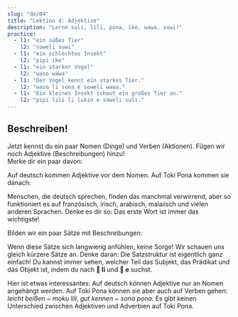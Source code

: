 ```yaml
---
slug: "de/04"
title: "Lektion 4: Adjektive"
description: "Lerne suli, lili, pona, ike, wawa, suwi!"
practice:
  - l1: "ein süßes Tier"
    l2: "soweli suwi"
  - l1: "ein schlechtes Insekt"
    l2: "pipi ike"
  - l1: "ein starker Vogel"
    l2: "waso wawa"
  - l1: "Der Vogel kennt ein starkes Tier."
    l2: "waso li sona e soweli wawa."
  - l1: "Ein kleines Insekt schaut ein großes Tier an."
    l2: "pipi lili li lukin e soweli suli."
---
```



## Beschreiben!

Jetzt kennst du ein paar Nomen (Dinge) und Verben (Aktionen). Fügen wir noch Adjektive (Beschreibungen) hinzu!  
Merke dir ein paar davon:

<List>
  <Word sl="suli" m="groß, wichtig" />
  <Word sl="lili" m="klein, jung" />
  <Word sl="pona" m="gut, gemütlich" />
  <Word sl="ike" m="schlecht, ungemütlish" />
  <Word sl="wawa" m="stark, toll" />
  <Word sl="sona" m="schlau, weise" />
  <Word sl="suwi" m="süß" />
</List>

Auf deutsch kommen Adjektive vor dem Nomen. Auf Toki Pona kommen sie danach:

<List>
  <Word sl="soweli suli" m="ein großes Tier" />
  <Word sl="pipi lili" m="ein winziger Käfer" />
  <Word sl="waso suwi" m="ein süßer Vogel" />
</List>

Menschen, die deutsch sprechen, finden das manchmal verwirrend, aber so funktioniert es auf französisch, irisch, arabisch, malaiisch und vielen anderen Sprachen. Denke es dir so: Das erste Wort ist immer das wichtigste!

Bilden wir ein paar Sätze mit Beschreibungen:

<List>
  <Sentence
    sl="waso li lukin e soweli suwi."
    m="Der Vogel sieht ein süßes Tier."
  />
  <Sentence
    sl="soweli wawa li moku e kasi suli."
    m="Das starke Tier isst große Pflanzen."
  />
  <Sentence
    sl="pipi ike li moku lili e soweli."
    m="Gemeine Käfer beißen das Tier leicht."
  />
  <Sentence
    sl="waso sona li sona pona e pipi."
    m="Der weise Vogel kennt Käfer gut."
  />
</List>

Wenn diese Sätze sich langwierig anfühlen, keine Sorge! Wir schauen uns gleich kürzere Sätze an. Denke daran: Die Satzstruktur ist eigentlich ganz einfach! Du kannst immer sehen, welcher Teil das Subjekt, das Prädikat und das Objekt ist, indem du nach **󱤧 li** und **󱤉 e** suchst.

Hier ist etwas interessantes: Auf deutsch können Adjektive nur an Nomen angehängt werden. Auf Toki Pona können sie aber auch auf Verben gehen: *leicht beißen ~ moku lili*, *gut kennen ~ sona pona*. Es gibt keinen Unterschied zwischen Adjektiven und Adverbien auf Toki Pona.

<Practice exercises={frontmatter.practice} client:load />
